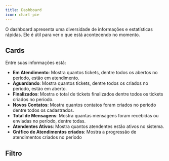 ```yaml
---
title: Dashboard
icon: chart-pie
---
```


O dashboard apresenta uma diversidade de informações e estatísticas rápidas. Ele é útil para ver o que está acontecendo no momento.

## Cards

Entre suas informações está:

- **Em Atendimento**: Mostra quantos tickets, dentre todos os abertos no período, estão em atendimento.
- **Aguardando**: Mostra quantos tickets, dentre todos os criados no período, estão em aberto.
- **Finalizados**: Mostra o total de tickets finalizados dentre todos os tickets criados no período.
- **Novos Contatos**: Mostra quantos contatos foram criados no período dentre todos os cadastrados.
- **Total de Mensagens**: Mostra quantas mensagens foram recebidas ou enviadas no período, dentre todas.
- **Atendentes Ativos**: Mostra quantos atendentes estão ativos no sistema.
- **Gráfico de Atendimentos criados**: Mostra a progressão de atendimentos criados no período

## Filtro
